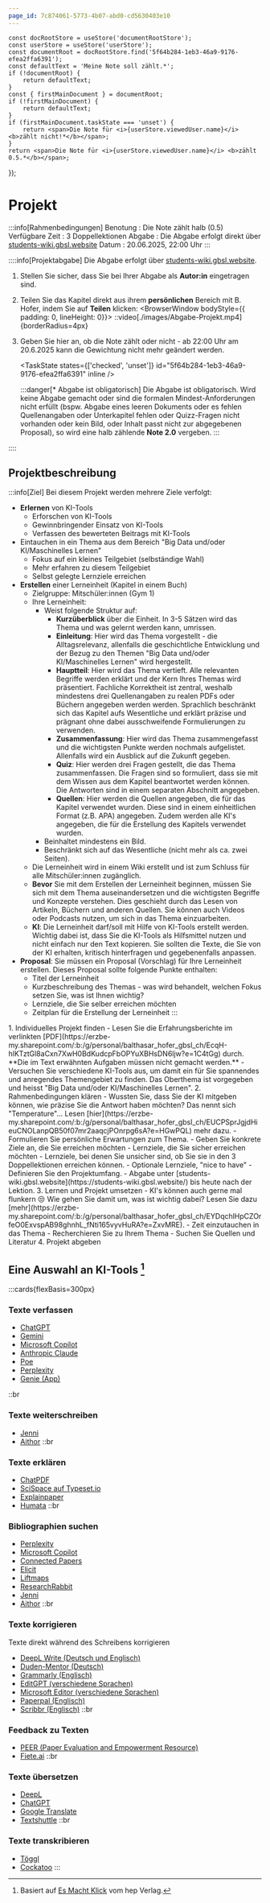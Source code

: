 ```yaml
---
page_id: 7c874061-5773-4b07-abd0-cd5630403e10
---
```


    const docRootStore = useStore('documentRootStore');
    const userStore = useStore('userStore');
    const documentRoot = docRootStore.find('5f64b284-1eb3-46a9-9176-efea2ffa6391');
    const defaultText = 'Meine Note soll zählt.*';
    if (!documentRoot) {
        return defaultText;
    }
    const { firstMainDocument } = documentRoot;
    if (!firstMainDocument) {
        return defaultText;
    }
    if (firstMainDocument.taskState === 'unset') {
        return <span>Die Note für <i>{userStore.viewedUser.name}</i> <b>zählt nicht!*</b></span>;
    }
    return <span>Die Note für <i>{userStore.viewedUser.name}</i> <b>zählt 0.5.*</b></span>;
});

# Projekt

:::info[Rahmenbedingungen]
Benotung
: Die Note zählt halb ($0.5$)
Verfügbare Zeit
: 3 Doppellektionen
Abgabe
: Die Abgabe erfolgt direkt über [students-wiki.gbsl.website](https://students-wiki.gbsl.website/)
Datum
: 20.06.2025, 22:00 Uhr
:::

::::info[Projektabgabe]
Die Abgabe erfolgt über [students-wiki.gbsl.website](https://students-wiki.gbsl.website/).
1. Stellen Sie sicher, dass Sie bei Ihrer Abgabe als **Autor:in** eingetragen sind.
2. Teilen Sie das Kapitel direkt aus ihrem **persönlichen** Bereich mit B. Hofer, indem Sie auf __Teilen__ klicken:
    <BrowserWindow bodyStyle={{ padding: 0, lineHeight: 0}}>
        ::video[./images/Abgabe-Projekt.mp4]{borderRadius=4px}
    </BrowserWindow>
3. Geben Sie hier an, ob die Note zählt oder nicht - ab 22:00 Uhr am 20.6.2025 kann die Gewichtung nicht mehr geändert werden.

    <TaskState states={['checked', 'unset']} id="5f64b284-1eb3-46a9-9176-efea2ffa6391" inline /> <NotenLabel />
    <PermissionsPanel documentRootId="5f64b284-1eb3-46a9-9176-efea2ffa6391"/>

    :::danger[\* Abgabe ist obligatorisch]
    Die Abgabe ist obligatorisch. Wird keine Abgabe gemacht oder sind die formalen Mindest-Anforderungen nicht erfüllt (bspw. Abgabe eines leeren Dokuments oder es fehlen Quellenangaben oder Unterkapitel fehlen oder Quizz-Fragen nicht vorhanden oder kein Bild, oder Inhalt passt nicht zur abgegebenen Proposal), so wird eine halb zählende **Note 2.0** vergeben.
    :::

::::

## Projektbeschreibung

:::info[Ziel]
Bei diesem Projekt werden mehrere Ziele verfolgt:
- **Erlernen** von KI-Tools
    - Erforschen von KI-Tools
    - Gewinnbringender Einsatz von KI-Tools
    - Verfassen des bewerteten Beitrags mit KI-Tools
- Eintauchen in ein Thema aus dem Bereich "Big Data und/oder KI/Maschinelles Lernen"
    - Fokus auf ein kleines Teilgebiet (selbständige Wahl)
    - Mehr erfahren zu diesem Teilgebiet
    - Selbst gelegte Lernziele erreichen
- **Erstellen** einer Lerneinheit (Kapitel in einem Buch)
    - Zielgruppe: Mitschüler:innen (Gym 1)
    - Ihre Lerneinheit:
        - Weist folgende Struktur auf:
            - **Kurzüberblick** über die Einheit. In 3-5 Sätzen wird das Thema und was gelernt werden kann, umrissen.
            - **Einleitung**: Hier wird das Thema vorgestellt - die Alltagsrelevanz, allenfalls die geschichtliche Entwicklung und der Bezug zu den Themen "Big Data und/oder KI/Maschinelles Lernen" wird hergestellt.
            - **Hauptteil**: Hier wird das Thema vertieft. Alle relevanten Begriffe werden erklärt und der Kern Ihres Themas wird präsentiert. Fachliche Korrektheit ist zentral, weshalb mindestens drei Quellenangaben zu realen PDFs oder Büchern angegeben werden werden. Sprachlich beschränkt sich das Kapitel aufs Wesentliche und erklärt präzise und prägnant ohne dabei ausschweifende Formulierungen zu verwenden.
            - **Zusammenfassung**: Hier wird das Thema zusammengefasst und die wichtigsten Punkte werden nochmals aufgelistet. Allenfalls wird ein Ausblick auf die Zukunft gegeben.
            - **Quiz**: Hier werden drei Fragen gestellt, die das Thema zusammenfassen. Die Fragen sind so formuliert, dass sie mit dem Wissen aus dem Kapitel beantwortet werden können. Die Antworten sind in einem separaten Abschnitt angegeben.
            - **Quellen**: Hier werden die Quellen angegeben, die für das Kapitel verwendet wurden. Diese sind in einem einheitlichen Format (z.B. APA) angegeben. Zudem werden alle KI's angegeben, die für die Erstellung des Kapitels verwendet wurden.
        - Beinhaltet mindestens ein Bild.
        - Beschränkt sich auf das Wesentliche (nicht mehr als ca. zwei Seiten).
    - Die Lerneinheit wird in einem Wiki erstellt und ist zum Schluss für alle Mitschüler:innen zugänglich.
    - **Bevor** Sie mit dem Erstellen der Lerneinheit beginnen, müssen Sie sich mit dem Thema auseinandersetzen und die wichtigsten Begriffe und Konzepte verstehen. Dies geschieht durch das Lesen von Artikeln, Büchern und anderen Quellen. Sie können auch Videos oder Podcasts nutzen, um sich in das Thema einzuarbeiten.
    - **KI**: Die Lerneinheit darf/soll mit Hilfe von KI-Tools erstellt werden. Wichtig dabei ist, dass Sie die KI-Tools als Hilfsmittel nutzen und nicht einfach nur den Text kopieren. Sie sollten die Texte, die Sie von der KI erhalten, kritisch hinterfragen und gegebenenfalls anpassen.
- **Proposal**: Sie müssen ein Proposal (Vorschlag) für Ihre Lerneinheit erstellen. Dieses Proposal sollte folgende Punkte enthalten:
    - Titel der Lerneinheit
    - Kurzbeschreibung des Themas - was wird behandelt, welchen Fokus setzen Sie, was ist Ihnen wichtig?
    - Lernziele, die Sie selber erreichen möchten
    - Zeitplan für die Erstellung der Lerneinheit
:::


<Steps>
1. Individuelles Projekt finden
    - Lesen Sie die Erfahrungsberichte im verlinkten [PDF](https://erzbe-my.sharepoint.com/:b:/g/personal/balthasar_hofer_gbsl_ch/EcqH-hlKTztGl8aCxn7XwH0BdKudcpFbOPYuXBHsDN6ljw?e=1C4tGg) durch. **Die im Text erwähnten Aufgaben müssen nicht gemacht werden.**
    - Versuchen Sie verschiedene KI-Tools aus, um damit ein für Sie spannendes und anregendes Themengebiet zu finden. Das Oberthema ist vorgegeben und heisst "Big Data und/oder KI/Maschinelles Lernen".
2. Rahmenbedingungen klären
    - Wussten Sie, dass Sie der KI mitgeben können, wie präzise Sie die Antwort haben möchten? Das nennt sich "Temperature"... Lesen [hier](https://erzbe-my.sharepoint.com/:b:/g/personal/balthasar_hofer_gbsl_ch/EUCPSprJgjdHieuCNOLanpQB50f07mr2aaqcjPOnrpg6sA?e=HGwPQL) mehr dazu.
    - Formulieren Sie persönliche Erwartungen zum Thema.
    - Geben Sie konkrete Ziele an, die Sie erreichen möchten
        - Lernziele, die Sie sicher erreichen möchten
        - Lernziele, bei denen Sie unsicher sind, ob Sie sie in den 3 Doppellektionen erreichen können.
        - Optionale Lernziele, "nice to have"
    - Definieren Sie den Projektumfang.
    - Abgabe unter [students-wiki.gbsl.website](https://students-wiki.gbsl.website/) bis heute nach der Lektion.
3. Lernen und Projekt umsetzen
    - KI's können auch gerne mal flunkern 😒 Wie gehen Sie damit um, was ist wichtig dabei? Lesen Sie dazu [mehr](https://erzbe-my.sharepoint.com/:b:/g/personal/balthasar_hofer_gbsl_ch/EYDqchlHpCZOrfeO0ExvspAB98ghnhL_fNti165vyvHuRA?e=ZxvMRE).
    - Zeit einzutauchen in das Thema
        - Recherchieren Sie zu Ihrem Thema
        - Suchen Sie Quellen und Literatur
4. Projekt abgeben
</Steps>


## Eine Auswahl an KI-Tools [^1]
:::cards{flexBasis=300px}
### Texte **verfassen**
- [ChatGPT](https://chatgpt.com/)
- [Gemini](https://gemini.google.com/)
- [Microsoft Copilot](https://copilot.microsoft.com/chats)
- [Anthropic Claude](https://claude.ai/login?returnTo=%2F%3F)
- [Poe](https://poe.com/login)
- [Perplexity](https://www.perplexity.ai/)
- [Genie (App)](https://usegenie.ai/)

::br
### Texte **weiterschreiben**
- [Jenni](https://jenni.ai/)
- [Aithor](https://aithor.com/de-de)
::br
### Texte **erklären**
- [ChatPDF](https://www.chatpdf.com/de)
- [SciSpace auf Typeset.io](https://scispace.com/)
- [Explainpaper](https://www.explainpaper.com/)
- [Humata](https://www.humata.ai/)
::br
### Bibliographien **suchen**
- [Perplexity](https://www.perplexity.ai/)
- [Microsoft Copilot](https://copilot.microsoft.com/chats)
- [Connected Papers](https://www.connectedpapers.com/)
- [Elicit](https://elicit.com/)
- [Liftmaps](https://www.litmaps.com/)
- [ResearchRabbit](https://www.researchrabbit.ai/)
- [Jenni](https://jenni.ai/)
- [Aithor](https://aithor.com/de-de)
::br
### Texte **korrigieren**
Texte direkt während des Schreibens korrigieren

- [DeepL Write (Deutsch und Englisch)](https://www.deepl.com/de/write)
- [Duden-Mentor (Deutsch)](https://mentor.duden.de/)
- [Grammarly (Englisch)](https://www.grammarly.com/)
- [EditGPT (verschiedene Sprachen)](https://editgpt.app/)
- [Microsoft Editor (verschiedene Sprachen)](https://www.microsoft.com/de-ch/microsoft-365/microsoft-editor?market=ch)
- [Paperpal (Englisch)](https://paperpal.com/)
- [Scribbr (Englisch)](https://www.scribbr.ch/)
::br
### **Feedback** zu Texten
- [PEER (Paper Evaluation and Empowerment Resource)](https://peer-ai-tutor.streamlit.app/)
- [Fiete.ai](https://www.fellofish.com/)
::br
### **Texte** übersetzen
- [DeepL](https://www.deepl.com/de/translator)
- [ChatGPT](https://chatgpt.com/)
- [Google Translate](https://translate.google.com/?sl=auto&tl=de&op=translate)
- [Textshuttle](https://www.supertext.com/de-CH/textshuttle-heisst-neu-supertext)
::br
### **Texte** transkribieren
- [Töggl](https://xn--tggl-5qa.ch/)
- [Cockatoo](https://www.cockatoo.com/)
:::

[^1]: Basiert auf [Es Macht Klick](https://www.hep-verlag.ch/klick) vom hep Verlag.